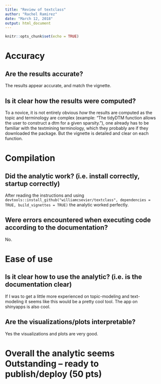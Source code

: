 ---
title: "Review of textclass"
author: "Rachel Ramirez"
date: "March 12, 2018"
output: html_document
---

```{r setup, include=FALSE}
knitr::opts_chunk$set(echo = TRUE)
```

# Accuracy

 
## Are the results accurate?

The results appear accurate, and match the vignette.

## Is it clear how the results were computed?

To a novice, it is not entirely obvious *how* the results are computed as the topic and terminology are complex (example: "The tidyDTM function allows the user to construct a dtm for a given sparsity."), one already has to be familiar with the textmining terminology, which they probably are if they downloaded the package.  But the vignette is detailed and clear on each function.   

# Compilation

## Did the analytic work? (i.e. install correctly, startup correctly)

After reading the instructions and using `devtools::install_github("williamcsevier/textclass", dependencies = TRUE, build_vignettes = TRUE)` the analytic worked perfectly.


## Were errors encountered when executing code according to the documentation?

No.

# Ease of use

## Is it clear how to use the analytic? (i.e. is the documentation clear)

If I was to get a little more experienced on topic-modeling and text-modeling it seems like this would be a pretty cool tool.  The app on shinyapps is also cool.


## Are the visualizations/plots interpretable? 

Yes the visualizations and plots are very good.

# Overall the analytic seems Outstanding – ready to publish/deploy (50 pts)


